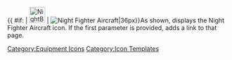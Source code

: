 {{ #if: {{{1|}}} | [[File:NightBattleFighterAircraft.png|36px|link={{{1}}}]] | [[File:NightBattleFighterAircraft.png|Night Fighter Aircraft|36px]]}}<noinclude>As shown, displays the Night Fighter Aircraft icon.  If the first parameter is provided, adds a link to that page.
[[Category:Equipment Icons]] [[Category:Icon Templates]]</noinclude>